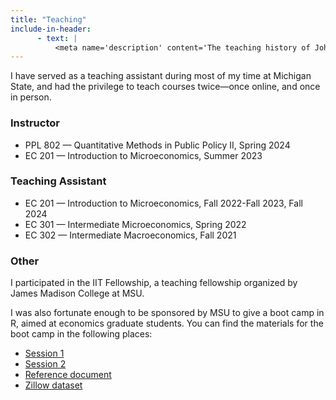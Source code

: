 ```yaml
---
title: "Teaching"
include-in-header:
      - text: |
          <meta name='description' content='The teaching history of John Reaves, PhD student in economics at Michigan State University (MSU). This includes a graduate course, PPL 802, and the IIT fellowship at James Madison College.'>
---
```


I have served as a teaching assistant during most of my time at Michigan State, and had the privilege to teach courses twice---once online, and once in person.

### Instructor

* PPL 802 — Quantitative Methods in Public Policy II,  Spring 2024
* EC 201 — Introduction to Microeconomics, Summer 2023

### Teaching Assistant

* EC 201 — Introduction to Microeconomics, Fall 2022-Fall 2023, Fall 2024
* EC 301 — Intermediate Microeconomics, Spring 2022
* EC 302 — Intermediate Macroeconomics, Fall 2021

### Other

I participated in the IIT Fellowship, a teaching fellowship organized by James 
Madison College at MSU. 

I was also fortunate enough to be sponsored by MSU to give a boot camp in R, 
aimed at economics graduate students. You can find the materials for the boot 
camp in the following places:

* [Session 1](https://mediaspace.msu.edu/media/t/1_biq5kvtp)
* [Session 2](https://mediaspace.msu.edu/media/t/1_ljw6r4xw)
* [Reference document](r-workshop.html)
* [Zillow dataset](https://drive.google.com/file/d/1klJ7qO-W2wgRhv-5oZkgq2JeCcuAwgTI/view?usp=sharing)
